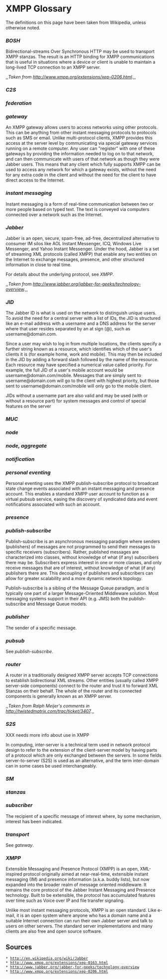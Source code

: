= XMPP Glossary =

The definitions on this page have been taken from Wikipedia, unless otherwise noted.

=== ''  '' ===

=== ''  '' ===

=== '' BOSH '' ===

Bidirectional-streams Over Synchronous HTTP may be used to transport XMPP stanzas. The result is an HTTP binding for XMPP communications that is useful in situations where a device or client is unable to maintain a long-lived TCP connection to an XMPP server.

,,''Taken from http://www.xmpp.org/extensions/xep-0206.html.'',,

=== '' C2S '' ===

=== ''  '' ===

=== ''  '' ===

=== '' federation '' ===

=== '' gateway '' ===

An XMPP gateway allows users to access networks using other protocols. This can be anything from other instant messaging protocols to protocols such as SMS or email. Unlike multi-protocol clients, XMPP provides this access at the server level by communicating via special gateway services running on a remote computer. Any user can "register" with one of these gateways by providing the information needed to log on to that network, and can then communicate with users of that network as though they were Jabber users. This means that any client which fully supports XMPP can be used to access any network for which a gateway exists, without the need for any extra code in the client and without the need for the client to have direct access to the Internet.

=== '' instant messaging '' ===

Instant messaging is a form of real-time communication between two or more people based on typed text. The text is conveyed via computers connected over a network such as the Internet.

=== '' Jabber '' ===

Jabber is an open, secure, spam-free, ad-free, decentralized alternative to consumer IM silos like AOL Instant Messenger, ICQ, Windows Live Messenger, and Yahoo Instant Messenger. Under the hood, Jabber is a set of streaming XML protocols (called XMPP) that enable any two entities on the Internet to exchange messages, presence, and other structured information in close to real time.

For details about the underlying protocol, see ''XMPP''.

,,''Taken from http://www.jabber.org/jabber-for-geeks/technology-overview.'',,

=== '' JID '' ===

The Jabber ID is what is used on the network to distinguish unique users. To avoid the need for a central server with a list of IDs, the JID is structured like an e-mail address with a username and a DNS address for the server where that user resides separated by an at sign (@), such as username@domain.com.

Since a user may wish to log in from multiple locations, the clients specify a further string known as a resource, which identifies which of the user's clients it is (for example home, work and mobile). This may then be included in the JID by adding a forward slash followed by the name of the resource. Each resource may have specified a numerical value called priority. For example, the full JID of a user's mobile account would be username@domain.com/mobile. Messages that are simply sent to username@domain.com will go to the client with highest priority, but those sent to username@domain.com/mobile will only go to the mobile client.

JIDs without a username part are also valid and may be used (with or without a resource part) for system messages and control of special features on the server

=== ''  '' ===

=== ''  '' ===

=== '' MUC '' ===

=== '' node '' ===

=== '' node, aggregate '' ===

=== '' notification '' ===

=== ''  '' ===

=== ''  '' ===

=== ''  '' ===

=== '' personal eventing '' ===

Personal eventing uses the XMPP publish-subscribe protocol to broadcast state change events associated with an instant messaging and presence account. This enables a standard XMPP user account to function as a virtual pubsub service, easing the discovery of syndicated data and event notifications associated with such an account.

=== '' presence '' ===

=== ''  '' ===

=== '' publish-subscribe '' ===

Publish-subscribe is an asynchronous messaging paradigm where senders (publishers) of messages are not programmed to send their messages to specific receivers (subscribers). Rather, published messages are characterized into classes, without knowledge of what (if any) subscribers there may be. Subscribers express interest in one or more classes, and only receive messages that are of interest, without knowledge of what (if any) publishers there are. This decoupling of publishers and subscribers can allow for greater scalability and a more dynamic network topology.

Publish-subscribe is a sibling of the Message Queue paradigm, and is typically one part of a larger Message-Oriented Middleware solution. Most messaging systems support in their API (e.g. JMS) both the publish-subscribe and Message Queue models.

=== '' publisher '' ===

The sender of a specific message.

=== '' pubsub '' ===

See ''publish-subscribe''.

=== ''  '' ===

=== '' router '' ===

A router in a traditionally designed XMPP server accepts TCP connections to establish bidirectional XML streams. Other entities (usually called XMPP server-side components) connect to the router and trust it to forward XML Stanzas on their behalf. The whole of the router and its connected components is generally known as an XMPP server.

,,''Taken from Ralph Meijer's comments in http://twistedmatrix.com/trac/ticket/3407.'',,

=== '' S2S '' ===

XXX needs more info about use in XMPP

In computing, inter-server is a technical term used in network protocol design to refer to the extension of the client-server model by having parts of a protocol which are only exchanged between the servers. In some fields server-to-server (S2S) is used as an alternative, and the term inter-domain can in some cases be used interchangeably.

=== '' SM '' ===

=== '' stanzas '' ===

=== '' subscriber '' ===

The recipient of a specific message of interest where, by some mechanism, interest has been indicated.

=== '' transport '' ===

See ''gateway''.

=== ''  '' ===

=== '' XMPP '' ===

Extensible Messaging and Presence Protocol (XMPP) is an open, XML-inspired protocol originally aimed at near-real-time, extensible instant messaging (IM) and presence information (a.k.a. buddy lists), but now expanded into the broader realm of message oriented middleware. It remains the core protocol of the Jabber Instant Messaging and Presence technology. Built to be extensible, the protocol has accumulated features over time such as Voice over IP and file transfer signaling.

Unlike most instant messaging protocols, XMPP is an open standard. Like e-mail, it is an open system where anyone who has a domain name and a suitable Internet connection can run their own Jabber server and talk to users on other servers. The standard server implementations and many clients are also free and open source software.

=== ''  '' ===

=== ''  '' ===

=== ''  '' ===

=== ''  '' ===

=== ''  '' ===

=== ''  '' ===

=== ''  '' ===

=== ''  '' ===

=== ''  '' ===

=== ''  '' ===

=== ''  '' ===

=== ''  '' ===

=== ''  '' ===

=== ''  '' ===

== Sources ==
 * http://en.wikipedia.org/wiki/Jabber
 * http://www.xmpp.org/extensions/xep-0163.html
 * http://www.jabber.org/jabber-for-geeks/technology-overview
 * http://www.xmpp.org/extensions/xep-0206.html